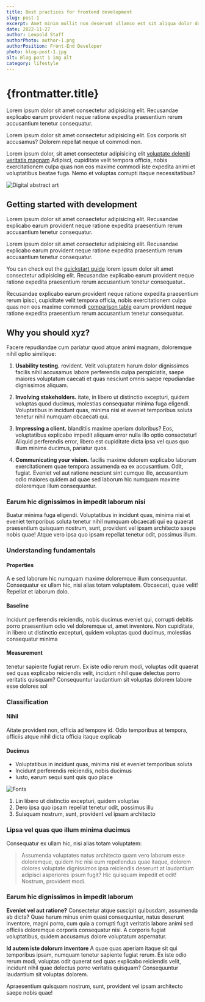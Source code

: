 ```yaml
---
title: Best practices for frontend development
slug: post-1
excerpt: Amet minim mollit non deserunt ullamco est sit aliqua dolor do amet sint. Velit officia consequat duis enim velit mollit.
date: 2022-11-27
author: Leopold Staff
authorPhoto: author-1.png
authorPosition: Front-End Developer
photo: blog-post-1.jpg
alt: Blog post 1 img alt
category: lifestyle
---
```


# {frontmatter.title}

Lorem ipsum dolor sit amet consectetur adipisicing elit. Recusandae explicabo earum provident neque ratione expedita praesentium rerum accusantium tenetur consequatur.

Lorem ipsum dolor sit amet consectetur adipisicing elit. Eos corporis sit accusamus? Dolorem repellat neque ut commodi non.

Lorem ipsum dolor, sit amet consectetur adipisicing elit [voluptate deleniti veritatis magnam](https://google.com) Adipisci, cupiditate velit tempora officia, nobis exercitationem culpa quas non eos maxime commodi iste expedita animi et voluptatibus beatae fuga. Nemo et voluptas corrupti itaque necessitatibus?

![Digital abstract art](https://flowbite.s3.amazonaws.com/typography-plugin/typography-image-1.png)

## Getting started with development

Lorem ipsum dolor sit amet consectetur adipisicing elit. Recusandae explicabo earum provident neque ratione expedita praesentium rerum accusantium tenetur consequatur.

Lorem ipsum dolor sit amet consectetur adipisicing elit. Recusandae explicabo earum provident neque ratione expedita praesentium rerum accusantium tenetur consequatur.

You can check out the [quickstart guide](https://onet.pl) lorem ipsum dolor sit amet consectetur adipisicing elit. Recusandae explicabo earum provident neque ratione expedita praesentium rerum accusantium tenetur consequatur..

Recusandae explicabo earum provident neque ratione expedita praesentium rerum ipisci, cupiditate velit tempora officia, nobis exercitationem culpa quas non eos maxime commodi [comparison table](https://wp.pl) earum provident neque ratione expedita praesentium rerum accusantium tenetur consequatur.

## Why you should xyz?

Facere repudiandae cum pariatur quod atque animi magnam, doloremque nihil optio similique:

1. **Usability testing.** rovident. Velit voluptatem harum dolor dignissimos facilis  nihil accusamus labore perferendis culpa perspiciatis, saepe maiores voluptatum caecati et quas nesciunt omnis saepe repudiandae dignissimos aliquam.
2. **Involving stakeholders.** itate, in libero ut distinctio excepturi, quidem voluptas quod ducimus, molestias consequatur minima fuga eligendi. Voluptatibus in incidunt quas, minima nisi et eveniet temporibus soluta tenetur nihil numquam obcaecati qui.

3. **Impressing a client.** blanditiis maxime aperiam doloribus? Eos, voluptatibus explicabo impedit aliquam error nulla illo optio consectetur! Aliquid perferendis error, libero est cupiditate dicta ipsa vel quas quo illum minima ducimus, pariatur quos.

4. **Communicating your vision.** facilis maxime dolorem explicabo laborum exercitationem quae tempora assumenda ea ex accusantium. Odit, fugiat. Eveniet vel aut ratione nesciunt sint cumque illo, accusantium odio maiores quidem ad quae sed laborum hic numquam maxime doloremque illum consequuntur.

### Earum hic dignissimos in impedit laborum nisi

Buatur minima fuga eligendi. Voluptatibus in incidunt quas, minima nisi et eveniet temporibus soluta tenetur nihil numquam obcaecati qui ea quaerat praesentium quisquam nostrum, sunt, provident vel ipsam architecto saepe nobis quae! Atque vero ipsa quo ipsam repellat tenetur odit, possimus illum.

### Understanding fundamentals

#### Properties

A e sed laborum hic numquam maxime doloremque illum consequuntur. Consequatur ex ullam hic, nisi alias totam voluptatem. Obcaecati, quae velit! Repellat et laborum dolo.

#### Baseline

Incidunt perferendis reiciendis, nobis ducimus eveniet qui, corrupti debitis porro praesentium odio vel doloremque ut, amet inventore. Non cupiditate, in libero ut distinctio excepturi, quidem voluptas quod ducimus, molestias consequatur minima

#### Measurement 

tenetur sapiente fugiat rerum. Ex iste odio rerum modi, voluptas odit quaerat sed quas explicabo reiciendis velit, incidunt nihil quae delectus porro veritatis quisquam? Consequuntur laudantium sit voluptas dolorem labore esse dolores sol

### Classification

#### Nihil

Aitate provident non, officia ad tempore id. Odio temporibus at tempora, officiis atque nihil dicta officia itaque explicab

#### Ducimus

- Voluptatibus in incidunt quas, minima nisi et eveniet temporibus soluta
- Incidunt perferendis reiciendis, nobis ducimus
- Iusto, earum sequi sunt quis quo place

![Fonts](https://flowbite.s3.amazonaws.com/typography-plugin/typography-image-2.png)

1. Lin libero ut distinctio excepturi, quidem voluptas
2. Dero ipsa quo ipsam repellat tenetur odit, possimus illu
3. Suisquam nostrum, sunt, provident vel ipsam architecto

### Lipsa vel quas quo illum minima ducimus

Consequatur ex ullam hic, nisi alias totam voluptatem:

> Assumenda voluptates natus architecto quam vero laborum esse doloremque, quidem hic nisi eum repellendus quae itaque, dolorem dolores voluptate dignissimos ipsa reiciendis deserunt at laudantium adipisci asperiores ipsum fugit? Hic quisquam impedit et odit! Nostrum, provident modi.

### Earum hic dignissimos in impedit laborum

**Eveniet vel aut ratione?** Consectetur atque suscipit quibusdam, assumenda ab dicta? Quae harum minus enim quasi consequuntur, natus deserunt inventore, magni porro, cum quia a corrupti fugit veritatis labore animi sed officiis doloremque corporis consequatur nisi. A corporis fugiat voluptatibus, quidem accusamus dolore voluptatum aspernatur.

**Id autem iste dolorum inventore** A quae quas aperiam itaque sit qui temporibus ipsam, numquam tenetur sapiente fugiat rerum. Ex iste odio rerum modi, voluptas odit quaerat sed quas explicabo reiciendis velit, incidunt nihil quae delectus porro veritatis quisquam? Consequuntur laudantium sit voluptas dolorem.

Apraesentium quisquam nostrum, sunt, provident vel ipsam architecto saepe nobis quae!
